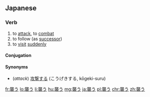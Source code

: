 ==Japanese==
{{ja-kanjitab|襲}}

===Verb===
{{ja-verb|おそう|type=1|tr=trans}}
# to [[attack]], to [[combat]]
# to follow (as [[successor]])
# to [[visit]] [[suddenly]]

====Conjugation====
{{ja-go-u|襲|おそ|oso}}

====Synonyms====
* (''attack'') [[攻撃する]] (こうげきする, kōgeki-suru)

[[fr:襲う]]
[[lo:襲う]]
[[li:襲う]]
[[hu:襲う]]
[[mg:襲う]]
[[ja:襲う]]
[[pl:襲う]]
[[chr:襲う]]
[[zh:襲う]]